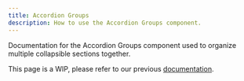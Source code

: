 ```yaml
---
title: Accordion Groups
description: How to use the Accordion Groups component.
---
```


Documentation for the Accordion Groups component used to organize multiple collapsible sections together.

<Warning>This page is a WIP, please refer to our previous [documentation](https://buildwithfern.com/learn/docs/getting-started/overview).</Warning>
